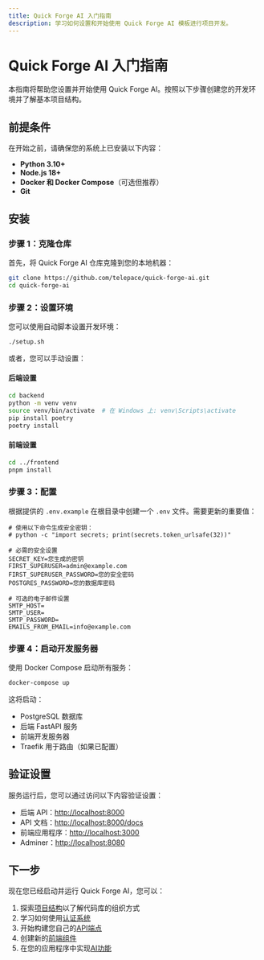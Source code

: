 ```yaml
---
title: Quick Forge AI 入门指南
description: 学习如何设置和开始使用 Quick Forge AI 模板进行项目开发。
---
```


# Quick Forge AI 入门指南

本指南将帮助您设置并开始使用 Quick Forge AI。按照以下步骤创建您的开发环境并了解基本项目结构。

## 前提条件

在开始之前，请确保您的系统上已安装以下内容：

- **Python 3.10+**
- **Node.js 18+**
- **Docker 和 Docker Compose**（可选但推荐）
- **Git**

## 安装

### 步骤 1：克隆仓库

首先，将 Quick Forge AI 仓库克隆到您的本地机器：

```bash
git clone https://github.com/telepace/quick-forge-ai.git
cd quick-forge-ai
```

### 步骤 2：设置环境

您可以使用自动脚本设置开发环境：

```bash
./setup.sh
```

或者，您可以手动设置：

#### 后端设置

```bash
cd backend
python -m venv venv
source venv/bin/activate  # 在 Windows 上: venv\Scripts\activate
pip install poetry
poetry install
```

#### 前端设置

```bash
cd ../frontend
pnpm install
```

### 步骤 3：配置

根据提供的 `.env.example` 在根目录中创建一个 `.env` 文件。需要更新的重要值：

```
# 使用以下命令生成安全密钥：
# python -c "import secrets; print(secrets.token_urlsafe(32))"

# 必需的安全设置
SECRET_KEY=您生成的密钥
FIRST_SUPERUSER=admin@example.com
FIRST_SUPERUSER_PASSWORD=您的安全密码
POSTGRES_PASSWORD=您的数据库密码

# 可选的电子邮件设置
SMTP_HOST=
SMTP_USER=
SMTP_PASSWORD=
EMAILS_FROM_EMAIL=info@example.com
```

### 步骤 4：启动开发服务器

使用 Docker Compose 启动所有服务：

```bash
docker-compose up
```

这将启动：
- PostgreSQL 数据库
- 后端 FastAPI 服务
- 前端开发服务器
- Traefik 用于路由（如果已配置）

## 验证设置

服务运行后，您可以通过访问以下内容验证设置：

- 后端 API：[http://localhost:8000](http://localhost:8000)
- API 文档：[http://localhost:8000/docs](http://localhost:8000/docs)
- 前端应用程序：[http://localhost:3000](http://localhost:3000)
- Adminer：[http://localhost:8080](http://localhost:8080)

## 下一步

现在您已经启动并运行 Quick Forge AI，您可以：

1. 探索[项目结构](/zh/docs/getting-started/project-structure)以了解代码库的组织方式
2. 学习如何使用[认证系统](/zh/docs/backend/authentication)
3. 开始构建您自己的[API端点](/zh/docs/backend/api-endpoints)
4. 创建新的[前端组件](/zh/docs/frontend/components)
5. 在您的应用程序中实现[AI功能](/zh/docs/ai-integration/overview) 